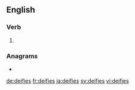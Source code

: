 {{also|déifiés|déifies}}
==English==

===Verb===
{{head|en|verb form}}

# {{en-third-person singular of|deify}}

===Anagrams===
* {{l|en|edifies}}

[[de:deifies]]
[[fr:deifies]]
[[ja:deifies]]
[[sv:deifies]]
[[vi:deifies]]